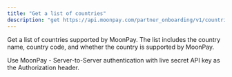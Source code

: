 ```yaml
---
title: "Get a list of countries"
description: "get https://api.moonpay.com/partner_onboarding/v1/countries"
---
```


Get a list of countries supported by MoonPay. The list includes the country name, country code, and whether the country is supported by MoonPay.

Use MoonPay - Server-to-Server authentication with live secret API key as the Authorization header.
